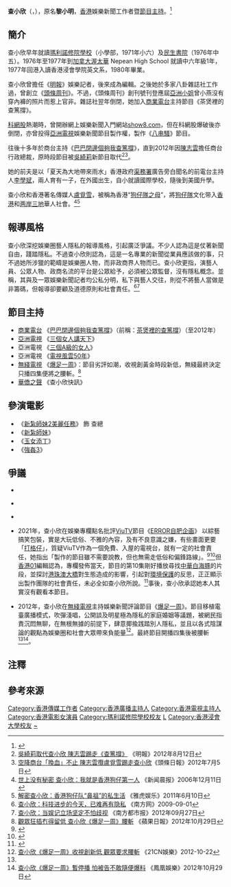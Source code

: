 {{藝人
| 姓名 = 查小欣
| 類型 = 媒體工作者
| 圖片 = 
| 圖片尺寸 = 
| 圖片簡介 = 
| 原名 = 黎小明{{noteTag|name=香港人名錄|資料出自1994年由盧子健和何安達所著的《香港人名錄》（天地圖書出版）第217頁。}}
| 外文名 = 
| 外文 = 
| 羅馬拼音 = 
| 英文名 = Eileen
| 暱稱 = 
| 其他藝名 = 
| 國籍 = {{CNHK}}
| 民族 = 
| 籍貫 = 
| 出生日期 = {{birth date and age|1958|8|4}}{{noteTag|name=香港人名錄}}
| 出生地點 = {{HKG-1945}}
| 逝世日期 = 
| 逝世地點 = 
| 職業 = [[新聞工作者|新聞工作者]]、[[主持|主持]]
| 語言 = 粵語、英語、國語
| 教育程度 = 香港浸會學院英文系文憑
| 母校 = [[瑪利諾修院學校|瑪利諾修院學校]]（小學部）<br>[[民生書院|民生書院]]<br>Nepean High School
| 宗教信仰 = 
| 配偶 = [[李學斌_(電台主持)|李學斌]]（1990年代結婚）
| 兒女 = 1子<br>（{{birth year and age|1994}}）
| 父母 = 父：黎柱興{{noteTag|name=香港人名錄}}<br>母：黎龍秋月{{noteTag|name=香港人名錄}}
| 出道地點 = 
| 出道作 = 
| 出道日期 = 
| 代表作 = 
| 活躍年代 = 1980年至今
| 著名角色 = 
| 唱片公司 = 
| 經紀公司 = 
| 網站 = 
| 獎項 = 
| IMDb = 
}}

'''查小欣'''（{{lang-en|Eileen Cha}}，{{bd|1958年|8月4日}}），原名'''黎小明'''，[[香港|香港]]娛樂新聞工作者暨[[節目主持|節目主持]]。<ref>{{Cite web|title=【是非女王】查小欣爆藝人私隱 得罪不少人惹是非|url=https://hk.appledaily.com/entertainment/20160724/PIRE5CUFQ7PWEU2QJDBCHN724U/|accessdate=2016-07-24|work=壹傳媒|language=zh-hk|archive-date=2021-05-23|archive-url=https://web.archive.org/web/20210523025722/https://hk.appledaily.com/entertainment/20160724/PIRE5CUFQ7PWEU2QJDBCHN724U/|dead-url=no}}</ref>

== 簡介 ==
查小欣早年就讀[[瑪利諾修院學校|瑪利諾修院學校]]（小學部，1971年小六）及[[民生書院|民生書院]]（1976年中五）{{noteTag|name=香港人名錄}}。1976年至1977年到[[加拿大|加拿大]][[渥太華|渥太華]] Nepean High School 就讀中六年級1年{{noteTag|name=香港人名錄}}，1977年回港入讀香港浸會學院英文系{{noteTag|name=香港人名錄}}，1980年畢業{{noteTag|name=香港人名錄}}。

查小欣曾擔任《[[明報|明報]]》娛樂記者，後來成為編輯。之後她於多家八卦雜誌社工作過，曾創立《[[頭條周刊|頭條周刊]]》。不過，《頭條周刊》創刊號刊登應屆[[亞洲小姐|亞洲小姐]]曾小燕沒有穿內褲的照片而惹上官非。雜誌社翌年倒閉，她加入[[商業電台|商業電台]]主持節目《茶煲裡的查篤撐》。

[[科網股|科網股]]熱潮時，曾開辦網上娛樂新聞入門網站[[show8.com|show8.com]]，但在科網股爆破後亦倒閉，亦曾投得[[亞洲電視|亞洲電視]]娛樂新聞節目製作權，製作《[[八串騷|八串騷]]》節目。

往後十多年於商台主持《[[巴巴閉邊個夠我查篤撐|巴巴閉邊個夠我查篤撐]]》，直到2012年因[[陳志雲|陳志雲]]擔任商台行政總裁，原時段節目被[[吳綺莉|吳綺莉]]新節目取代<ref>[http://hk.ent.yahoo.com/news/%e5%90%b3%e7%b6%ba%e8%8e%89%e5%8f%96%e4%bb%a3%e6%9f%a5%e5%b0%8f%e6%ac%a3-%e9%99%b3%e5%bf%97%e9%9b%b2%e8%b8%a2%e8%b5%b0-%e6%9f%a5%e7%af%a4%e6%92%90-212237049.html 吳綺莉取代查小欣 陳志雲踢走《查篤撐》] {{Wayback|url=http://hk.ent.yahoo.com/news/%e5%90%b3%e7%b6%ba%e8%8e%89%e5%8f%96%e4%bb%a3%e6%9f%a5%e5%b0%8f%e6%ac%a3-%e9%99%b3%e5%bf%97%e9%9b%b2%e8%b8%a2%e8%b5%b0-%e6%9f%a5%e7%af%a4%e6%92%90-212237049.html |date=20120815005859 }}《明報》2012年8月12日</ref><ref>[http://www.hkheadline.com/ent/ent_content.asp?track=news&contid=197425&srctype=n 空降商台「換血」不止 陳志雲攬盧覓雪踢走查小欣]《頭條日報》2012年7月5日</ref>。

她的前夫是以「夏天為大地帶來雨水」香港政府[[渠務署|渠務署]]廣告旁白聞名的前電台主持人[[李學斌_(電台主持)|李學斌]]，兩人育有一子，在外國出生，自小就讀國際學校，隨後到美國升學。

查小欣和香港著名傳媒人[[盧覓雪|盧覓雪]]，被稱為香港“[[狗仔隊之母|狗仔隊之母]]”，將[[狗仔隊|狗仔隊]]文化带入[[香港|香港]]和[[两岸三地|两岸三地]]華人社會。<ref>[http://news.xinhuanet.com/ent/2006-12/11/content_5466573.htm 世上没有秘密 查小欣：我就是香港狗仔第一人] {{Wayback|url=http://news.xinhuanet.com/ent/2006-12/11/content_5466573.htm |date=20110905214311 }}《新闻晨报》2006年12月11日</ref><ref>[http://ent.cn.yahoo.com/ypen/20110610/409049.html 解密查小欣：香港狗仔队“鼻祖”的私生活] {{Wayback|url=http://ent.cn.yahoo.com/ypen/20110610/409049.html |date=20110614014514 }}《雅虎娱乐》2011年6月10日</ref>

== 報導風格 ==
查小欣深挖娛樂圈藝人隱私的報導風格，引起廣泛爭議。不少人認為這是仗著新聞自由，踐踏隱私。不過查小欣則認為，這是一名專業的新聞從業員應該做的事，只不過她所涉獵的範疇是娛樂圈人物，而非政商界人物而已。查小欣更指，演藝人員、公眾人物、政商名流的平台是公眾給予，必須被公眾監督，沒有隱私概念。並稱，其與及一眾娛樂新聞記者均公私分明，私下與藝人交往，則從不將藝人當做是非籌碼，但報導卻要顧及道德原則和社會責任。<ref>[http://ent.southcn.com/8/2009-09/01/content_5673237.htm 查小欣：科技进步的今天，已难再有隐私] {{Wayback|url=http://ent.southcn.com/8/2009-09/01/content_5673237.htm |date=20150402095133 }}《南方网》2009-09-01</ref><ref>[http://ent.sina.com.cn/r/m/2012-09-27/11243754018.shtml 查小欣：当娱记立场坚定不怕歧视] {{Wayback|url=http://ent.sina.com.cn/r/m/2012-09-27/11243754018.shtml |date=20190823021750 }}《南方都市报》2012年09月27日</ref>

== 節目主持 ==
*[[商業電台|商業電台]] 《[[巴巴閉邊個夠我查篤撐|巴巴閉邊個夠我查篤撐]]》（前稱：[[茶煲裡的查篤撐|茶煲裡的查篤撐]]）（至2012年）
*[[亞洲電視|亞洲電視]] 《[[三個女人講天下|三個女人講天下]]》
*亞洲電視 《[[三個A級的女人|三個A級的女人]]》
*亞洲電視 《[[電視風雲50年|電視風雲50年]]》
*[[電視廣播有限公司|無綫電視]] 《[[爆足一周|爆足一周]]》：節目劣評如潮，收視創黃金時段新低，無綫最終決定只播四集便將之腰斬。<ref name=":0">[http://hk.apple.nextmedia.com/entertainment/first/20121029/18051141 觀眾狂插冇得留低 查小欣《爆足一周》腰斬] {{Wayback|url=http://hk.apple.nextmedia.com/entertainment/first/20121029/18051141 |date=20150502123339 }}《蘋果日報》2012年10月29日</ref>
*[[華僑之聲|華僑之聲]] 《查小欣快訊》

== 參演電影 ==
*《[[新紮師妹2美麗任務|新紮師妹2美麗任務]]》 飾 查總
*《[[新紮師妹|新紮師妹]]》
*《[[玉女添丁_(2001年電影)|玉女添丁]]》
*《[[強姦3|強姦3]]》

== 爭議 ==
* {{Citation needed|2002年10月18日上午，查小欣在電台節目內誤報香港歌手[[羅文|羅文]]死訊而備受批評（羅文其後於當晚逝世），後來經查小欣道歉後，事件才告平息。事源可能是因為當時電話訪問羅文所屬唱片公司[[Music_Plus|Music Plus]]主席[[楊受成|楊受成]]，查小欣誤會了楊受成的說話所致。|time=2022-01-24}}

* {{Citation needed|2008年初的[[陳冠希裸照事件|陳冠希裸照事件]]上，查小欣曾發表文章，認為淫照不可能因[[陳冠希|陳冠希]]疏忽，託維修公司修理而流出（又稱「明眼人事件」）。豈料事件正是陳氏疏忽所致，令查小欣遭受網民恥笑。|time=2022-01-24}}

* {{Citation needed|2011年6月，[[謝霆鋒|謝霆鋒]]和[[張柏芝|張柏芝]]發生婚變風波，查小欣在電台節目中大爆鋒芝婚姻早存裂痕，及指栢芝榨乾霆鋒身家，事後她遭網民和粉絲質疑和狂轟。她回應說：「一點都不氣憤，有很多人在我微博上罵我，但我一句都不回覆，因為你根本不知道事實真相。有些粉絲罵得很難聽，那不是我的問題，那是他們的問題。我在博客裏也寫了『不是我難看，而是他們的偶像難看。有甚麼樣的偶像，就會有甚麼樣的粉絲』」。|time=2022-01-24}}

* 2021年，查小欣在娛樂專欄點名批評[[ViuTV|ViuTV]]節目《[[ERROR自肥企画|ERROR自肥企画]]》 以綜藝搞笑包裝，實是大玩低俗、不雅的內容，及有不良意識之嫌，有些畫面更要「[[馬賽克_(影像處理)|打格仔]]」，質疑ViuTV作為一個免費、入屋的電視台，就有一定的社會責任，她指出「製作的節目雖不需要說教，但也無需走低俗和偏鋒路線」。<ref>{{Cite web|title=ViuTV的社會責任 - 晴報 - 娛樂 - 娛樂|url=https://skypost.ulifestyle.com.hk/column/article/2957133/https%3A%2F%2Fskypost.ulifestyle.com.hk%2Fcolumn%2Farticle%2F2957133%2FViuTV%E7%9A%84%E7%A4%BE%E6%9C%83%E8%B2%AC%E4%BB%BB|access-date=2022-01-24|work=skypost.ulifestyle.com.hk|language=zh}}</ref><ref>{{Cite web|title=查小欣批《ERROR自肥企画》低俗不雅 免費電視台應有社會責任 (23:11) - 20210515 - SHOWBIZ|url=https://ol.mingpao.com/ldy/showbiz/latest/20210515/1621090239185/%e6%9f%a5%e5%b0%8f%e6%ac%a3%e6%89%b9%e3%80%8aerror%e8%87%aa%e8%82%a5%e4%bc%81%e7%94%bb%e3%80%8b%e4%bd%8e%e4%bf%97%e4%b8%8d%e9%9b%85-%e5%85%8d%e8%b2%bb%e9%9b%bb%e8%a6%96%e5%8f%b0%e6%87%89%e6%9c%89%e7%a4%be%e6%9c%83%e8%b2%ac%e4%bb%bb|access-date=2022-01-24|work=明報OL網|language=zh-hant}}</ref>但[[香港01|香港01]]編輯認為，專欄發佈當天，節目的第10集剛好播放尋找[[中華白海豚|中華白海豚]]的片段，並探討[[港珠澳大橋|港珠澳大橋]]對生態造成的影響，引起對[[環境保護|環境保護]]的反思，正正顯示出製作團隊的社會責任，未必全如查小欣所說。<ref>{{Cite web|title=ERROR自肥企画．評論︱查小欣轟欠社會責任 第10集證明佢未必啱|url=https://www.hk01.com/即時娛樂/625620/error自肥企画-評論-查小欣轟欠社會責任-第10集證明佢未必啱|access-date=2022-01-24|date=2021-05-15|last=葉詩|work=香港01|language=zh-HK}}</ref>事後，查小欣承認她本人其實沒有觀看本節目。

* 2012年，查小欣在[[無綫電視|無綫電視]]主持娛樂新聞評論節目《[[爆足一周|爆足一周]]》。節目移植電臺廣播模式，吹彈淺唱，公開談及明星極為隱私的家庭婚姻等議題，被網民指責沉悶無聊，在無根無據的前提下，肆意揶揄践踏別人隱私，並且以各式陰謀論的觀點為娛樂圈和社會大眾帶來負能量<ref>[http://et.21cn.com/tv/tvb/zixun/2012/10/22/13342488.shtml 查小欣《爆足一周》收視創新低 觀眾要求腰斬] {{Wayback|url=http://et.21cn.com/tv/tvb/zixun/2012/10/22/13342488.shtml|date=20150512151824}}《21CN娛樂》2012-10-22</ref>。最終節目開播四集後被腰斬<ref name=":0" /><ref>[http://ent.ifeng.com/tv/news/zongyi/detail_2012_10/29/18629954_0.shtml 查小欣《爆足一周》暫停播 怕被告不敢隨便爆料] {{Wayback|url=http://ent.ifeng.com/tv/news/zongyi/detail_2012_10/29/18629954_0.shtml |date=20200516111624 }}《鳳凰娛樂》2012年10月29日</ref>。

== 注釋 ==
{{noteFoot}}

== 參考來源 ==
{{reflist}}

{{至八會}}

[[Category:香港傳媒工作者|Category:香港傳媒工作者]]
[[Category:香港廣播主持人|Category:香港廣播主持人]]
[[Category:香港電視主持人|Category:香港電視主持人]]
[[Category:香港電影女演員|Category:香港電影女演員]]
[[Category:瑪利諾修院學校校友|Category:瑪利諾修院學校校友]]
[[Category:民生書院校友|L]]
[[Category:香港浸會大學校友|Category:香港浸會大學校友]]
[[Category:黎姓|~]]
